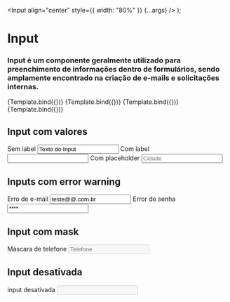 
<Meta title="Input" component={Input} />

  <Input align="center" style={{ width: "80%" }} {...args} />
);

# Input

### Input é um componente geralmente utilizado para preenchimento de informações dentro de formulários, sendo amplamente encontrado na criação de e-mails e solicitações internas.

<Canvas>
  <Story
    name="input default"
    args={{
      placeholder: "Nome",
      name: "",
      label: "Cidade",
      value: "",
      error: "",
      mask: [],
      disabled: false,
    }}
  >
    {Template.bind({})}
  </Story>
  <Story
    name="input mask"
    args={{
      placeholder: "telefone",
      name: "",
      label: "Telefone",
      value: "",
      error: "",
      mask: [
        "(",
        /[1-9]/,
        /\d/,
        /\d/,
        ")",
        " ",
        /\d/,
        /\d/,
        /\d/,
        "-",
        /\d/,
        /\d/,
        /\d/,
        /\d/,
      ],
      disabled: false,
    }}
  >
    {Template.bind({})}
  </Story>
  <Story
    name="input disabled"
    args={{
      placeholder: "Telefone",
      name: "",
      label: "",
      value: "",
      error: "",
      mask: [],
      disabled: true,
    }}
  >
    {Template.bind({})}
  </Story>
  <Story
    name="input error"
    args={{
      placeholder: "E-mail",
      name: "",
      label: "",
      value: "teste@@.com.br",
      error: "Por favor preencha o campo",
      mask: [],
      disabled: false,
    }}
  >
    {Template.bind({})}
  </Story>
</Canvas>

<ArgsTable />

## Input com valores

<Canvas>
  <Story name="values">
    <div style={{ align: "center", justifyContent: "center" }}>
      <span>Sem label</span>
      <Input
        style={{ marginBottom: "2em", width: "80%" }}
        value="Texto do Input"
      />
      <span>Com label</span>
      <Input
        style={{ marginBottom: "2em", width: "80%" }}
        label="Telefone"
        value=""
      />
      <span>Com placeholder</span>
      <Input
        style={{ marginBottom: "2em", width: "80%" }}
        label="Cidade"
        placeholder="Cidade"
      />
    </div>
  </Story>
</Canvas>

## Inputs com error warning

<Canvas>
  <Story name="error">
    <div style={{ align: "center", justifyContent: "center" }}>
      <span>Erro de e-mail</span>
      <Input
        style={{ marginBottom: "2px", width: "80%" }}
        label="E-mail"
        value="teste@@.com.br"
        error="Por favor digite um e-mail válido"
      />
      <span>Error de senha</span>
      <Input
        style={{ marginBottom: "2px", width: "80%" }}
        label="Senha"
        value="****"
        error="A senha deve possuir mais que 6 caracteres"
        sufix="erro"
      />
    </div>
  </Story>
</Canvas>

## Input com mask

<Canvas>
  <Story name="mask">
    <div style={{ align: "center", justifyContent: "center" }}>
      <span>Máscara de telefone</span>
      <Input
        style={{ marginBottom: "2px", width: "80%" }}
        label="Telefone"
        placeholder="Telefone"
        value=""
        mask={[
          "(",
          /[1-9]/,
          /\d/,
          /\d/,
          ")",
          " ",
          /\d/,
          /\d/,
          /\d/,
          "-",
          /\d/,
          /\d/,
          /\d/,
          /\d/,
        ]}
        disabled={false}
      />
    </div>
  </Story>
</Canvas>

## Input desativada

<Canvas>
  <Story name="disabled">
    <div style={{ align: "center", justifyContent: "center" }}>
      <span>input desativada</span>
      <Input
        style={{ marginBottom: "2px", width: "80%" }}
        label="Telefone"
        value=""
        disabled={true}
      />
    </div>
  </Story>
</Canvas>
